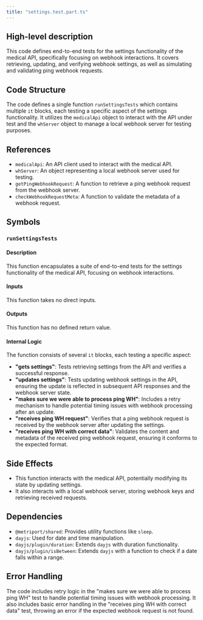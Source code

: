 ```yaml
---
title: "settings.test.part.ts"
---
```


## High-level description
This code defines end-to-end tests for the settings functionality of the medical API, specifically focusing on webhook interactions. It covers retrieving, updating, and verifying webhook settings, as well as simulating and validating ping webhook requests.

## Code Structure
The code defines a single function `runSettingsTests` which contains multiple `it` blocks, each testing a specific aspect of the settings functionality. It utilizes the `medicalApi` object to interact with the API under test and the `whServer` object to manage a local webhook server for testing purposes.

## References
- `medicalApi`: An API client used to interact with the medical API.
- `whServer`: An object representing a local webhook server used for testing.
- `getPingWebhookRequest`: A function to retrieve a ping webhook request from the webhook server.
- `checkWebhookRequestMeta`: A function to validate the metadata of a webhook request.

## Symbols
### `runSettingsTests`
#### Description
This function encapsulates a suite of end-to-end tests for the settings functionality of the medical API, focusing on webhook interactions.

#### Inputs
This function takes no direct inputs.

#### Outputs
This function has no defined return value.

#### Internal Logic
The function consists of several `it` blocks, each testing a specific aspect:
- **"gets settings"**: Tests retrieving settings from the API and verifies a successful response.
- **"updates settings"**: Tests updating webhook settings in the API, ensuring the update is reflected in subsequent API responses and the webhook server state.
- **"makes sure we were able to process ping WH"**:  Includes a retry mechanism to handle potential timing issues with webhook processing after an update.
- **"receives ping WH request"**: Verifies that a ping webhook request is received by the webhook server after updating the settings.
- **"receives ping WH with correct data"**: Validates the content and metadata of the received ping webhook request, ensuring it conforms to the expected format.

## Side Effects
- This function interacts with the medical API, potentially modifying its state by updating settings.
- It also interacts with a local webhook server, storing webhook keys and retrieving received requests.

## Dependencies
- `@metriport/shared`: Provides utility functions like `sleep`.
- `dayjs`: Used for date and time manipulation.
- `dayjs/plugin/duration`: Extends `dayjs` with duration functionality.
- `dayjs/plugin/isBetween`: Extends `dayjs` with a function to check if a date falls within a range.

## Error Handling
The code includes retry logic in the "makes sure we were able to process ping WH" test to handle potential timing issues with webhook processing. It also includes basic error handling in the "receives ping WH with correct data" test, throwing an error if the expected webhook request is not found.
